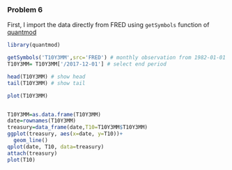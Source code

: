 ### Problem 6
First, I import the data directly from FRED using `getSymbols` function of [quantmod](https://cran.r-project.org/web/packages/quantmod/quantmod.pdf)

```r
library(quantmod)

getSymbols('T10Y3MM',src='FRED') # monthly observation from 1982-01-01 to 2018-03-01
T10Y3MM= T10Y3MM['/2017-12-01'] # select end period

head(T10Y3MM) # show head
tail(T10Y3MM) # show tail
```

```r
plot(T10Y3MM)


T10Y3MM=as.data.frame(T10Y3MM)
date=rownames(T10Y3MM)
treasury=data_frame(date,T10=T10Y3MM$T10Y3MM)
ggplot(treasury, aes(x=date, y=T10))+
  geom_line()
qplot(date, T10, data=treasury)
attach(treasury)
plot(T10)
```

